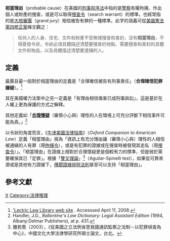 '''相當理由'''（probable cause）在美國的[[刑事程序法|刑事程序法]]中指的是[[警察|警察]]有權拘捕、作出個人或財產的搜查，或是可以取得[[搜查令|搜查令]]（search warrant）的標準。也經常指的是[[大陪審團|大陪審團]]（grand jury）相信被告有罪的一種標準。此字的涵義可從[[美國憲法第四修正案|美國憲法第四修正案]]條文觀之：
<blockquote>
任何人的人身、住宅、文件和財產不受無理搜查和查封，沒有'''相當理由'''，不得簽發令狀，令狀必須具體描述清楚要搜查的地點、需要搜查和查封的具體文件和物品，以及具體描述清楚要逮捕的人。
</blockquote>

==定義==
最廣且最一般對於相當理由的定義是「合理確信被告有刑事責任」（'''合理確信犯罪嫌疑'''）。<ref>[http://www.lectlaw.com/def2/p089.htm 'Lectric Law Library web site] {{Wayback|url=http://www.lectlaw.com/def2/p089.htm |date=20180525021423 }}.  Accesssed April 11, 2008.</ref>

其在美國權力法案中之另一定義是「有理由相信傷害已成刑事訴訟」，這是基於在人權上更為保護的方式之解釋。

其他定義如「'''[[合理懷疑|合理懷疑]]'''（審慎小心與）理性的人在環境上可充分評斷下相信事件可能為真。」<ref>Handler, J.G., ''Ballentine's Law Dictionary: Legal Assistant Edition'' (1994, Albany:Delmar Publishers), at p. 431.</ref>

以令狀的角度而言，《[[牛津美國法律指南|牛津美國法律指南]]》（''Oxford Companion to American Law''）定義「相當理由」視為「資訊上有充分理由讓（審慎小心與）理性的人相信被通緝的人有罪（用[[拘捕令|拘捕令]]），或是有犯罪的證據或在搜查時被發現其走私（用[[搜查令|搜查令]]）」。「相當理由」在證據上相對於合理懷疑更是個較有力的標準，但是弱於需要確保其已「定罪」。根據「[[雙叉理論|雙叉理論]]」<ref>鍾若喬（2003），《從美國之立法例省思我國通訊監察之法制－以犯罪偵查為中心》，中國文化大學法律學研究所碩士論文，台北。</ref>（Aguilar-Spinelli test），如果從可靠來源或是其他有力證據下，[[傳聞證據排除法則|傳聞證據排除法則]]甚至可以支持「相當理由」。

== 參考文獻 ==
{{reflist}}

{{刑事訴訟法}}

[[Category:美国法律|X]]
[[Category:法律推理|Category:法律推理]]